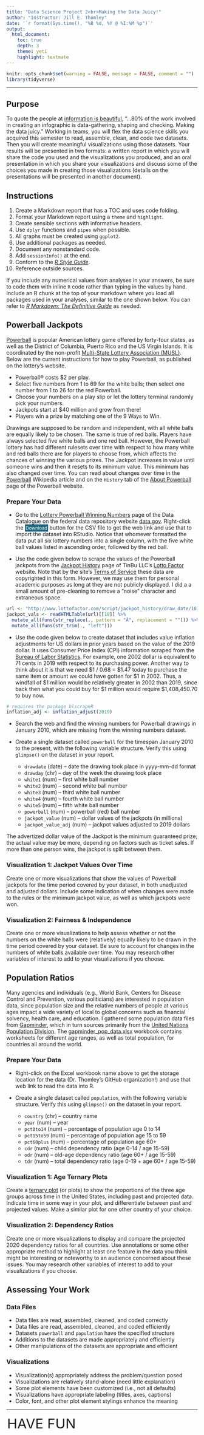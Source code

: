 ```yaml
---
title: "Data Science Project 2<br>Making the Data Juicy!"
author: "Instructor: Jill E. Thomley"
date: '`r format(Sys.time(), "%B %d, %Y @ %I:%M %p")`'
output: 
  html_document:
    toc: true
    depth: 3
    theme: yeti
    highlight: textmate
---
```


<link rel="stylesheet" href="https://cdnjs.cloudflare.com/ajax/libs/font-awesome/4.7.0/css/font-awesome.min.css">

```r
knitr::opts_chunk$set(warning = FALSE, message = FALSE, comment = "")
library(tidyverse)
```

<hr>

## Purpose

To quote the people at [information is beautiful](https://informationisbeautiful.net/data/), "...80% of the work involved in creating an infographic is data-gathering, shaping and checking. Making the data juicy." Working in teams, you will flex the data science skills you acquired this semester to read, assemble, clean, and code two datasets. Then you will create meaningful visualizations using those datasets. Your results will be presented in two formats: a written report in which you will share the code you used and the visualizations you produced, and an oral presentation in which you share your visualizations and discuss some of the choices you made in creating those visualizations (details on the presentations will be presented in another document).

## Instructions

01. Create a Markdown report that has a TOC and uses code folding.
02. Format your Markdown report using a `theme` and `highlight`.
03. Create sensible sections with informative headers.
04. Use `dplyr` functions and `pipes` when possible.
05. All graphs must be created using `ggplot2`.
06. Use additional packages as needed.
07. Document any nonstandard code.
08. Add `sessionInfo()` at the end. 
09. Conform to the [*R Style Guide*](http://adv-r.had.co.nz/Style.html).
10. Reference outside sources.

If you include any numerical values from analyses in your answers, be sure to code them with inline `R` code rather than typing in the values by hand. Include an R chunk at the top of your markdown where you load all packages used in your analyses, similar to the one shown below. You can refer to [*R Markdown: The Definitive Guide*](https://bookdown.org/yihui/rmarkdown/) as needed.

## Powerball Jackpots

[Powerball](https://www.powerball.com/games/powerball) is popular American lottery game offered by forty-four states, as well as the District of Columbia, Puerto Rico and the US Virgin Islands. It is coordinated by the non-profit [Multi-State Lottery Association (MUSL)](https://www.musl.com/). Below are the current instructions for how to play Powerball, as published on the lottery's website.

* Powerball® costs $2 per play. 
* Select five numbers from 1 to 69 for the white balls; then select one number from 1 to 26 for the red Powerball.
* Choose your numbers on a play slip or let the lottery terminal randomly pick your numbers.
* Jackpots start at $40 million and grow from there!
* Players win a prize by matching one of the 9 Ways to Win.

Drawings are supposed to be random and independent, with all white balls are equally likely to be chosen. The same is true of red balls. Players have always selected five white balls and one red ball. However, the Powerball lottery has had different rulesets over time with respect to how many white and red balls there are for players to choose from, which affects the chances of winning the various prizes. The Jackpot increases in value until someone wins and then it resets to its minimum value. This minimum has also changed over time. You can read about changes over time in the [Powerball](https://en.wikipedia.org/wiki/Powerball) Wikipedia article and on the `History` tab of the [About Powerball](https://www.powerball.com/about) page of the Powerball website.

### Prepare Your Data

* Go to the [Lottery Powerball Winning Numbers](https://catalog.data.gov/dataset/lottery-powerball-winning-numbers-beginning-2010) page of the Data Catalogue on the federal data repository website [data.gov](https://www.data.gov/). Right-click the <span style="font-size: 12px; color: #ffffff; background-color: #19657D; padding: 2px;"><i class="fa fa-download"></i> Download</span> button for the CSV file to get the web link and use that to import the dataset into RStudio. Notice that whomever formatted the data put all six lottery numbers into a single column, with the five white ball values listed in ascending order, followed by the red ball.

* Use the code given below to scrape the values of the Powerball jackpots from the [Jackpot History](http://www.lottofactor.com/script/jackpot_history/draw_date/101) page of TinBu LLC's [Lotto Factor](http://www.lottofactor.com/) website. Note that by the site's [Terms of Service](http://www.lottofactor.com/script/showpage/1001030/m/terms.html) these data are copyrighted in this form. However, we may use them for personal academic purposes as long at they are not publicly displayed. I did a a small amount of pre-cleaning to remove a "noise" character and extraneous space.

```r
url <- "http://www.lottofactor.com/script/jackpot_history/draw_date/101"
jackpot_vals <- readHTMLTable(url)[[18]] %>% 
  mutate_all(funs(str_replace(., pattern = "Â", replacement = ""))) %>% 
  mutate_all(funs(str_trim(., "left")))
```

* Use the code given below to create dataset that includes value inflation adjustments for US dollars in prior years based on the value of the 2019 dollar. It uses Consumer Price Index (CPI) information scraped from the [Bureau of Labor Statistics](https://www.bls.gov/). For example, one 2002 dollar is equivalent to 71 cents in 2019 with respect to its purchasing power. Another way to think about it is that we need $1 / 0.68 = $1.47 today to purchase the same item or amount we could have gotten for $1 in 2002. Thus, a windfall of $1 million would be relatively greater in 2002 than 2019, since back then what you could buy for $1 million would require $1,408,450.70 to buy now.

```r
# requires the package blscrapeR
inflation_adj <- inflation_adjust(2019)
```

* Search the web and find the winning numbers for Powerball drawings in January 2010, which are missing from the winning numbers dataset. 

* Create a single dataset called `powerball` for the timespan January 2010 to the present, with the following variable structure. Verify this using `glimpse()` on the dataset in your report.
    * `drawdate` (date) -- date the drawing took place in yyyy-mm-dd format
    * `drawday` (chr) -- day of the week the drawing took place
    * `white1` (num) -- first white ball number
    * `white2` (num) -- second white ball number
    * `white3` (num) -- third white ball number
    * `white4` (num) -- fourth white ball number
    * `white5` (num) -- fifth white ball number
    * `powerball` (num) -- powerball (red) ball number
    * `jackpot_value` (num) -- dollar values of the jackpots (in millions)
    * `jackpot_value_adj` (num) -- jackpot values adjusted to 2019 dollars

The advertized dollar value of the Jackpot is the minimum guaranteed prize; the actual value may be more, depending on factors such as ticket sales. If more than one person wins, the jackpot is split between them.

### Visualization 1: Jackpot Values Over Time

Create one or more visualizations that show the values of Powerball jackpots for the time period covered by your dataset, in both unadjusted and adjusted dollars. Include some indication of when changes were made to the rules or the minimum jackpot value, as well as which jackpots were won.

### Visualization 2: Fairness & Independence

Create one or more visualizations to help assess whether or not the numbers on the white balls were (relatively) equally likely to be drawn in the time period covered by your dataset. Be sure to account for changes in the numbers of white balls available over time. You may research other variables of interest to add to your visualizations if you choose.


## Population Ratios

Many agencies and individuals (e.g., World Bank, Centers for Disease Control and Prevention, various politicians) are interested in population data, since population size and the relative numbers of people at various ages impact a wide variety of local to global concerns such as financial solvency, health care, and education. I gathered some population data files from [Gapminder](https://www.gapminder.org), which in turn sources primarily from the [United Nations Population Division](https://www.un.org/en/development/desa/population/index.asp). The  [gapminder_pop_data.xlsx](https://stat-jet-asu.github.io/DataScience1Private/datasets/gapminder_pop_data.xlsx) workbook contains worksheets for different age ranges, as well as total population, for countries all around the world.  

### Prepare Your Data

* Right-click on the Excel workbook name above to get the storage location for the data (Dr. Thomley's GitHub organization!) and use that web link to read the data into R.

* Create a single dataset called `population`, with the following variable structure. Verify this using `glimpse()` on the dataset in your report.
    * `country` (chr) -- country name
    * `year` (num) -- year
    * `pct0to14` (num) -- percentage of population age 0 to 14
    * `pct15to59` (num) -- percentage of population age 15 to 59
    * `pct60plus` (num) -- percentage of population age 60+
    * `cdr` (num) -- child dependency ratio (age 0-14 / age 15-59)
    * `odr` (num) -- old-age dependency ratio (age 60+ / age 15-59)
    * `tdr` (num) -- total dependency ratio (age 0-19 + age 60+ / age 15-59)

### Visualization 1: Age Ternary Plots

Create a [ternary plot](http://datavizcatalogue.com/blog/ternary-graphs-triangular-plots/) (or plots) to show the proportions of the three age groups across time in the United States, including past and projected data. Indicate time in some way in your plot, and differentiate between past and projected values. Make a similar plot for one other country of your choice.

### Visualization 2: Dependency Ratios

Create one or more visualizations to display and compare the projected 2020 dependency ratios for all countries. Use annotations or some other appropriate method to highlight at least one feature in the data you think might be interesting or noteworthy to an audience concerned about these issues. You may research other variables of interest to add to your visualizations if you choose.


## Assessing Your Work

### Data Files

* Data files are read, assembled, cleaned, and coded correctly
* Data files are read, assembled, cleaned, and coded efficiently
* Datasets `powerball` and `population` have the specified structure
* Additions to the datasets are made appropriately and efficiently 
* Other manipulations of the datasets are appropriate and efficient

### Visualizations

* Visualization(s) appropriately address the problem/question posed
* Visualizations are relatively stand-alone (need little explanation)
* Some plot elements have been customized (i.e., not all defaults)
* Visualizations have appropriate labeling (titles, axes, captions)
* Color, font, and other plot element stylings enhance the meaning


<hr>

<span style="font-size: 36px; padding: 2px;"> HAVE FUN </span> <i class="fa fa-smile-o" style = "font-size: 36px;"></i>


